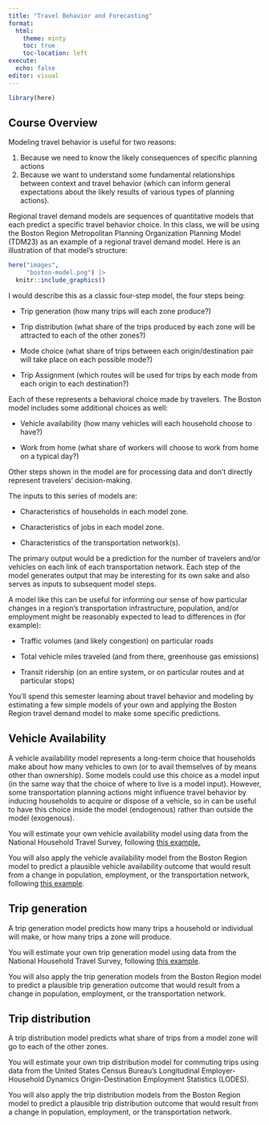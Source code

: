 ```yaml
---
title: "Travel Behavior and Forecasting"
format: 
  html:
    theme: minty
    toc: true
    toc-location: left
execute: 
  echo: false
editor: visual
---
```


```r
library(here)
```

## Course Overview

Modeling travel behavior is useful for two reasons:

1.  Because we need to know the likely consequences of specific planning actions
2.  Because we want to understand some fundamental relationships between context and travel behavior (which can inform general expectations about the likely results of various types of planning actions).

Regional travel demand models are sequences of quantitative models that each predict a specific travel behavior choice. In this class, we will be using the Boston Region Metropolitan Planning Organization Planning Model (TDM23) as an example of a regional travel demand model. Here is an illustration of that model's structure:

```r

here("images",
     "boston-model.png") |>
  knitr::include_graphics()
```

I would describe this as a classic four-step model, the four steps being:

-   Trip generation (how many trips will each zone produce?)

-   Trip distribution (what share of the trips produced by each zone will be attracted to each of the other zones?)

-   Mode choice (what share of trips between each origin/destination pair will take place on each possible mode?)

-   Trip Assignment (which routes will be used for trips by each mode from each origin to each destination?)

Each of these represents a behavioral choice made by travelers. The Boston model includes some additional choices as well:

-   Vehicle availability (how many vehicles will each household choose to have?)

-   Work from home (what share of workers will choose to work from home on a typical day?)

Other steps shown in the model are for processing data and don't directly represent travelers' decision-making.

The inputs to this series of models are:

-   Characteristics of households in each model zone.

-   Characteristics of jobs in each model zone.

-   Characteristics of the transportation network(s).

The primary output would be a prediction for the number of travelers and/or vehicles on each link of each transportation network. Each step of the model generates output that may be interesting for its own sake and also serves as inputs to subsequent model steps.

A model like this can be useful for informing our sense of how particular changes in a region's transportation infrastructure, population, and/or employment might be reasonably expected to lead to differences in (for example):

-   Traffic volumes (and likely congestion) on particular roads

-   Total vehicle miles traveled (and from there, greenhouse gas emissions)

-   Transit ridership (on an entire system, or on particular routes and at particular stops)

You'll spend this semester learning about travel behavior and modeling by estimating a few simple models of your own and applying the Boston Region travel demand model to make some specific predictions.

## Vehicle Availability

A vehicle availability model represents a long-term choice that households make about how many vehicles to own (or to avail themselves of by means other than ownership). Some models could use this choice as a model input (in the same way that the choice of where to live is a model input). However, some transportation planning actions might influence travel behavior by inducing households to acquire or dispose of a vehicle, so in can be useful to have this choice inside the model (endogenous) rather than outside the model (exogenous).

You will estimate your own vehicle availability model using data from the National Household Travel Survey, following [this example.](https://gsd-ses-5394-sp2025.github.io/examples/P2/P2.html)

You will also apply the vehicle availability model from the Boston Region model to predict a plausible vehicle availability outcome that would result from a change in population, employment, or the transportation network, following [this example](https://gsd-ses-5394-sp2025.github.io/examples/T1/T1).

## Trip generation

A trip generation model predicts how many trips a household or individual will make, or how many trips a zone will produce.

You will estimate your own trip generation model using data from the National Household Travel Survey, following [this example](https://gsd-ses-5394-sp2025.github.io/examples/P3/P3).

You will also apply the trip generation models from the Boston Region model to predict a plausible trip generation outcome that would result from a change in population, employment, or the transportation network.

## Trip distribution

A trip distribution model predicts what share of trips from a model zone will go to each of the other zones.

You will estimate your own trip distribution model for commuting trips using data from the United States Census Bureau's Longitudinal Employer-Household Dynamics Origin-Destination Employment Statistics (LODES).

You will also apply the trip distribution models from the Boston Region model to predict a plausible trip distribution outcome that would result from a change in population, employment, or the transportation network.
